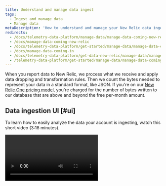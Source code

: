 ```yaml
---
title: Understand and manage data ingest
tags:
  - Ingest and manage data
  - Manage data
metaDescription: 'How to understand and manage your New Relic data ingest.'
redirects:
  - /docs/telemetry-data-platform/manage-data/manage-data-coming-new-relic
  - /docs/manage-data-coming-new-relic
  - /docs/telemetry-data-platform/get-started/manage-data/manage-data-coming-in
  - /docs/manage-data-coming-in
  - /docs/telemetry-data-platform/get-data-new-relic/manage-data/manage-data-coming-new-relic
  - /telemetry-data-platform/get-started/manage-data/manage-data-coming-in
---
```


When you report data to New Relic, we process what we receive and apply data dropping and transformation rules. Then we count the bytes needed to represent your data in a standard format, like JSON. If you're on our [New Relic One pricing model](/docs/accounts/accounts-billing/new-relic-one-pricing-users/pricing-billing), you're charged for the number of bytes written to our database that are above and beyond the free per-month amount. 

## Data ingestion UI [#ui]

To learn how to easily analyze the data your account is ingesting, watch this short video (3:18 minutes).

<Video id="3mDiExsIjhE" type="youtube" />

The **Data ingestion** tab is located in the [Data management UI](/docs/data-apis/manage-data/manage-your-data). The **Data ingestion** UI shows your ingest rates for the time period specified by the time picker in the upper right.

The page shows your daily average GBs, and the total GBs for that time range. You can toggle between an overall ingest view and an account view to identify which of your accounts are sending the most data. The page also provides the current month-to-date, and the projected end-of-month total ingest rates. With this information, you can proactively [manage your data ingest in various ways](#adjust-ingest). 

To see the underlying NRQL query that is used to generate the chart, click **View query**. 

![Gif shows data ingestion with source and account views](./images/data-ingest-source-account.gif "data-ingest-source-account.gif")

<figcaption>
  From the [account dropdown](/docs/glossary/glossary/#account-dropdown), select **Manage your data**, and then select **Data ingestion**. 
</figcaption>

For how to get more details about ingested data, see [Get ingest details](#get-ingest-detail).

## Data ingestion sources [#sources-list]

The [data ingestion UI](#data-ingest-ui) chart shows you a high level breakdown of your billable data usage. The table below explains those sources. In this table, "usage metric group" refers to the value of that source's `usageMetric` attribute value on the `NrConsumption` event. 

<table>
  <thead>
    <tr>
      <th style={{ width: "200px" }}>
        Data sources
      </th>

      <th>
        Description
      </th>
    </tr>
  </thead>

  <tbody>
    <tr>
      <td>
        Metrics
      </td>

      <td>
        In the data ingestion chart, **Metrics** is a combination of two types of metrics: [metric timeslice data](/docs/data-apis/understand-data/new-relic-data-types/#timeslice-data) and [dimensional metrics](/docs/data-apis/understand-data/new-relic-data-types/#dimensional-metrics). 

        Usage metric group: `MetricsBytes`.

        Metric timeslice data averages to one-hour periods after eight days. After 90 days, the permanent metric data continues to be stored in one-hour periods. We currently store the raw metric data for 30 days.

        You are only billed for the initial ingest volume. You are not billed for subsequent rollups.
      </td>
    </tr>

    <tr>
      <td>
        APM
      </td>

      <td>
        This includes [APM events](/docs/insights/insights-data-sources/default-data/apm-default-events-insights), like `Transaction` and `TransactionError`. 

        Usage metric group: `ApmEventsBytes`.
      </td>
    </tr>

    <tr>
      <td>
        Infrastructure
      </td>

      <td>
        Includes several categories of [infrastructure monitoring events](/docs/infrastructure/manage-your-data/data-instrumentation/default-infrastructure-events), described below. 
      </td>
    </tr>

    <tr>
      <td/>

      <td>
        Infrastructure host data.

        Usage metric group:`InfraHostBytes`.

        Information related to your servers and virtual machines coming from infrastructure agents, including storage and network data.
      </td>
    </tr>

    <tr>
      <td/>

      <td>
        Infrastructure process data stored in `ProcessSample`.

        Usage metric group: `InfraProcessBytes`.

        Data related to each process running on the hosts running the infrastructure agent. This feature is turned off by default. For more information, see [Process metrics](/docs/infrastructure/install-infrastructure-agent/configuration/infrastructure-agent-configuration-settings/#enable-process-metrics).
      </td>
    </tr>

    <tr>
      <td/>

      <td>
        Infrastructure integrations. 

        Usage metric group: `InfraIntegrationBytes`.

        Performance data related to applications and services, typically managed by the customer, including data related to Docker containers, Windows services, Nagios checks, and cloud integrations such as managed services in AWS, Azure, and GCP.
      </td>
    </tr>

    <tr>
      <td>
        Logging
      </td>

      <td>
        Includes logs and any `Log_<value>` custom data partition created.

        Usage metric group: `LoggingBytes`.

        Log records are stored on the `Log` data type by default. Additional custom data partitions will create new data types, which are always prefixed with `Log_` and are counted as part of the overall set of log data stored.

        With `LogExtendedRecord`, log messages longer than 4KB are split into multiple events that, when needed, are stitched together to display the original message; this reduces the size of message data.

        As of September 2021, log storage as blobs replaces `LogExtendedRecord`. With blob storage, NRDB can store up to 128,000 bytes for any attribute, not just messages. For more information, see our [log blobs docs](/docs/logs/log-management/ui-data/long-logs-blobs).
      </td>
    </tr>

    <tr>
      <td>
        Default
      </td>

      <td>
        [Custom events](/docs/insights/insights-data-sources/custom-data/report-custom-event-data).

        Usage metric group: `CustomEventsBytes`
      </td>
    </tr>

    <tr>
      <td>
 Mobile events
      </td>

      <td>
        [Mobile events](/docs/insights/insights-data-sources/default-data/mobile-default-events-insights), including the general `Mobile` event, `MobileRequestError`, `MobileBreadcrumb`, `MobileSession`, `MobileHandledException`, `MobileCrash`. 

        Usage metric group: `MobileEventsBytes`.
      </td>
    </tr>

    <tr>
      <td>
        Tracing
      </td>

      <td>
        Usage metric group: `TracingBytes`. This includes the `Span` data type and OpenTelemetry's `SpanEvent`. You are not charged for `DistributedTraceSummary` events.
      </td>
    </tr>

    <tr>
      <td>
Browser events
      </td>

      <td>
        [Browser events](/docs/insights/insights-data-sources/default-data/browser-default-events-insights), including the namespaces of `Browser`, `Browser:EventLog`, `Browser:JSErrors`, and `PcvPerf` (PageView timing). 
        
        Usage metric group: `BrowserEventsBytes`.
      </td>
    </tr>

    <tr>
      <td>
        Lambda
      </td>

      <td>
        [AWS Lambda events](/docs/serverless-function-monitoring/aws-lambda-monitoring/ui-data/understand-lambda-data-structure).

        Usage metric group: `ServerlessBytes`.
      </td>
    </tr>
  </tbody>
</table>

## Understand where data is coming from [#get-ingest-detail]

You can inspect your data ingest to gain more information about your ingest health. 

From the data ingestion UI page, you can analyze your usage in more detail. Spending some time understanding your ingested data and where it comes from and how it changes over time can be valuable. You'll know your ingest baselines, and you'll be able to more easily spot anomalies, like ingest spikes, and understand their source. 

On the data ingestion chart, time is on the X axis and the bands representing data sources are located along the Y axis. Click on a data source band you want to inspect at the spot in the X axis that corresponds with the date you want to investigate. 

![screenshot of data facet selection](./images/data-facet.png "data-facet.png")

<figcaption>
   This image shows the data source band for June 15 right before it's clicked. 
</figcaption>

A modal opens with the account, data source, and facet selected. You can do a handful of things on this page:

* Change the account, data source, or facet you want to drill down into.
* Change the time range.
* Review the results of the query in chart form. The chart displays the top 15 results for the facet query. 
* Open the NRQL query in the **Query builder** where you'll find additional facets that you can use.  

For more about creating more detailed queries: 
* Learn some [NRQL basics](/docs/query-your-data/nrql-new-relic-query-language/get-started/introduction-nrql-new-relics-query-language/). 
* See some [example usage-related queries](/docs/accounts/accounts-billing/new-relic-one-pricing-billing/usage-queries-alerts/#data-queries). 

### How ingested data is broken down

Some of the usage data in this UI can vary depending on your account. This information is intended to help you understand how we're working with your ingest data:

* The chart on the **Data ingestion** page shows data usage for a little longer time frame than that covered by your retention settings for each data ingest source. If you choose a date outside of your designated retention period for an ingest source, you'll get the message that there's no chart data available. Select a more recent date to fix this problem.
*  If you inspect a data source for an account that has less than a terrabyte of data, we compute the ingest volume over a 24 hour period; otherwise, we compute it for a one hour period.
* The ingest value provided on the main **Data ingestion** chart will be slightly different from that reflected during inspection. This is because our facet computation is an estimate.

## Set alerts for data use [#set-alerts]

For how to set alerts that will notify you when you're reaching data ingest levels you don't want to cross, see [Query and alert on usage data](/docs/accounts/accounts-billing/new-relic-one-pricing-users/usage-queries-alerts). For example, you might set an alert on logs, which can accumulate quickly in an active system.

## Adjust your data ingest [#adjust-ingest]

Here are some ideas for managing your data: 

### Drop unwanted data [#drop-data]

On ingest, we apply data dropping rules so you won't be charged for data that's not useful. Learn how to set additional [data dropping rules](/docs/accounts/accounts/data-management/drop-data-using-nerdgraph) yourself. For how to drop log data, see [Drop log data](/docs/logs/new-relic-logs/ui-data/drop-data-drop-filter-rules).

### Disable agents and integrations [#disable]

If you have agents or integrations that you don't need at all, you can uninstall/delete those tools. For instructions, see the specific docs for that tool.

### Adjust APM data ingest [#adjust-apm-ingest]

Options for adjusting APM data include:
* Configure the [sampling rate](/docs/agents/java-agent/configuration/java-agent-configuration-config-file#Transaction_Events) for transaction events.
* [Set appropriate Apdex scores](/docs/apm/new-relic-apm/apdex/change-your-apdex-settings/), for example, for frequency of traces.
* Optimize [custom instrumentation](/docs/apm/agents/manage-apm-agents/agent-data/custom-instrumentation/) and/or [custom metrics](/docs/apm/agents/manage-apm-agents/agent-data/collect-custom-metrics/).

### Adjust infrastructure data ingest [#adjust-infra-ingest] 

Options for adjusting infrastructure data include: 
* Adjust [sampling rate](/docs/infrastructure/install-infrastructure-agent/configuration/infrastructure-agent-configuration-settings#samples-variables) for network, storage, and system events.
* [Disable process metrics](/docs/infrastructure/install-infrastructure-agent/configuration/infrastructure-agent-configuration-settings/#enable-process-metrics).
* Adjust [polling intervals](/docs/infrastructure/infrastructure-integrations/cloud-integrations/configure-polling-frequency-data-collection-cloud-integrations) for on-host and cloud integrations. 
* [Control the reporting of specific attributes.](/docs/infrastructure/install-infrastructure-agent/configuration/infrastructure-agent-configuration-settings/#include-matching-metrics)
* Manage [Kubernetes events integration](/docs/kubernetes-pixie/kubernetes-integration/kubernetes-events/install-kubernetes-events-integration/#install).

### Adjust log data ingest [#adjust-log-ingest]

Options for adjusting log data ingest include: 
* Use the log forwarder to filter log events on the sending side.
* Drop log data, either [via the UI](/docs/logs/ui-data/drop-data-drop-filter-rules) or [with NerdGraph](/docs/data-apis/manage-data/drop-data-using-nerdgraph).
